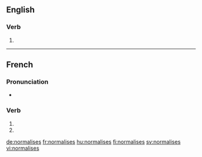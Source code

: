 {{also|normalisés}}
==English==

===Verb===
{{head|en}}

# {{en-third-person singular of|normalise}}

----

==French==

===Pronunciation===
* {{homophones|lang=fr|normalise|normalisent}}

===Verb===
{{fr-verb-form}}

# {{conjugation of|normaliser||2|s|pres|ind|lang=fr}}
# {{conjugation of|normaliser||2|s|pres|sub|lang=fr}}

[[de:normalises]]
[[fr:normalises]]
[[hu:normalises]]
[[fi:normalises]]
[[sv:normalises]]
[[vi:normalises]]